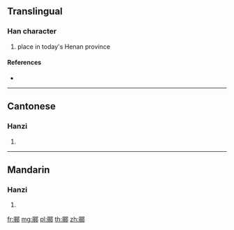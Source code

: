 {{character info/new}}
{{also|酈}}
==Translingual==

===Han character===
{{Han char|rn=163|rad=邑|as=07|sn=10|four=|canj=MBNL,XMBNL}}

# place in today's Henan province

====References====
* {{Han ref|kx=1272.101|hdz=63772.080|uh=90E6|ud=37094}}

----

==Cantonese==

===Hanzi===
{{yue-hanzi|jyut=|y=lik6|tra=酈}}

# {{defn|lang=yue|sort=邑07}}

----

==Mandarin==

===Hanzi===
{{cmn-hanzi|tra=酈|pin=[[lì]] ([[li4]])|wg=li<sup>4</sup>}}

# {{defn|lang=cmn|sort=邑07}}

[[fr:郦]]
[[mg:郦]]
[[pl:郦]]
[[th:郦]]
[[zh:郦]]